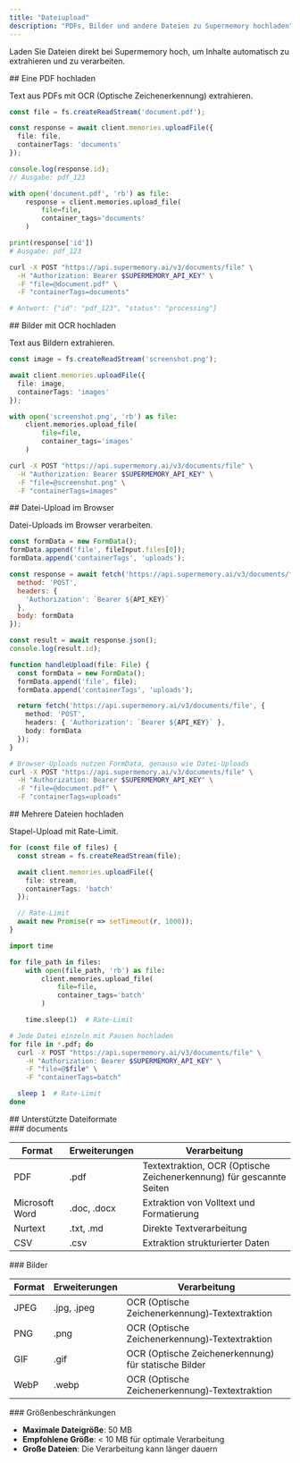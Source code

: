 ```yaml
---
title: "Dateiupload"
description: "PDFs, Bilder und andere Dateien zu Supermemory hochladen"
---
```


Laden Sie Dateien direkt bei Supermemory hoch, um Inhalte automatisch zu extrahieren und zu verarbeiten.

<div id="upload-a-pdf">
  ## Eine PDF hochladen
</div>

Text aus PDFs mit OCR (Optische Zeichenerkennung) extrahieren.

<CodeGroup>

```typescript TypeScript
const file = fs.createReadStream('document.pdf');

const response = await client.memories.uploadFile({
  file: file,
  containerTags: 'documents'
});

console.log(response.id);
// Ausgabe: pdf_123
```

```python Python
with open('document.pdf', 'rb') as file:
    response = client.memories.upload_file(
        file=file,
        container_tags='documents'
    )

print(response['id'])
# Ausgabe: pdf_123
```

```bash cURL
curl -X POST "https://api.supermemory.ai/v3/documents/file" \
  -H "Authorization: Bearer $SUPERMEMORY_API_KEY" \
  -F "file=@document.pdf" \
  -F "containerTags=documents"

# Antwort: {"id": "pdf_123", "status": "processing"}
```

</CodeGroup>

<div id="upload-images-with-ocr">
  ## Bilder mit OCR hochladen
</div>

Text aus Bildern extrahieren.

<CodeGroup>

```typescript TypeScript
const image = fs.createReadStream('screenshot.png');

await client.memories.uploadFile({
  file: image,
  containerTags: 'images'
});
```

```python Python
with open('screenshot.png', 'rb') as file:
    client.memories.upload_file(
        file=file,
        container_tags='images'
    )
```

```bash cURL
curl -X POST "https://api.supermemory.ai/v3/documents/file" \
  -H "Authorization: Bearer $SUPERMEMORY_API_KEY" \
  -F "file=@screenshot.png" \
  -F "containerTags=images"
```

</CodeGroup>

<div id="browser-file-upload">
  ## Datei-Upload im Browser
</div>

Datei-Uploads im Browser verarbeiten.

<CodeGroup>

```javascript JavaScript
const formData = new FormData();
formData.append('file', fileInput.files[0]);
formData.append('containerTags', 'uploads');

const response = await fetch('https://api.supermemory.ai/v3/documents/file', {
  method: 'POST',
  headers: {
    'Authorization': `Bearer ${API_KEY}`
  },
  body: formData
});

const result = await response.json();
console.log(result.id);
```

```typescript React
function handleUpload(file: File) {
  const formData = new FormData();
  formData.append('file', file);
  formData.append('containerTags', 'uploads');

  return fetch('https://api.supermemory.ai/v3/documents/file', {
    method: 'POST',
    headers: { 'Authorization': `Bearer ${API_KEY}` },
    body: formData
  });
}
```

```bash cURL
# Browser-Uploads nutzen FormData, genauso wie Datei-Uploads
curl -X POST "https://api.supermemory.ai/v3/documents/file" \
  -H "Authorization: Bearer $SUPERMEMORY_API_KEY" \
  -F "file=@document.pdf" \
  -F "containerTags=uploads"
```

</CodeGroup>

<div id="upload-multiple-files">
  ## Mehrere Dateien hochladen
</div>

Stapel-Upload mit Rate-Limit.

<CodeGroup>

```typescript TypeScript
for (const file of files) {
  const stream = fs.createReadStream(file);

  await client.memories.uploadFile({
    file: stream,
    containerTags: 'batch'
  });

  // Rate-Limit
  await new Promise(r => setTimeout(r, 1000));
}
```

```python Python
import time

for file_path in files:
    with open(file_path, 'rb') as file:
        client.memories.upload_file(
            file=file,
            container_tags='batch'
        )

    time.sleep(1)  # Rate-Limit
```

```bash cURL
# Jede Datei einzeln mit Pausen hochladen
for file in *.pdf; do
  curl -X POST "https://api.supermemory.ai/v3/documents/file" \
    -H "Authorization: Bearer $SUPERMEMORY_API_KEY" \
    -F "file=@$file" \
    -F "containerTags=batch"

  sleep 1  # Rate-Limit
done
```

</CodeGroup>

<div id="supported-file-types">
  ## Unterstützte Dateiformate
</div>

<div id="documents">
  ### documents
</div>

| Format | Erweiterungen | Verarbeitung |
|--------|----------------|--------------|
| PDF | .pdf | Textextraktion, OCR (Optische Zeichenerkennung) für gescannte Seiten |
| Microsoft Word | .doc, .docx | Extraktion von Volltext und Formatierung |
| Nurtext | .txt, .md | Direkte Textverarbeitung |
| CSV | .csv | Extraktion strukturierter Daten |

<div id="images">
  ### Bilder
</div>

| Format | Erweiterungen | Verarbeitung |
|--------|----------------|--------------|
| JPEG | .jpg, .jpeg | OCR (Optische Zeichenerkennung)‑Textextraktion |
| PNG | .png | OCR (Optische Zeichenerkennung)‑Textextraktion |
| GIF | .gif | OCR (Optische Zeichenerkennung) für statische Bilder |
| WebP | .webp | OCR (Optische Zeichenerkennung)‑Textextraktion |

<div id="size-limits">
  ### Größenbeschränkungen
</div>

- **Maximale Dateigröße**: 50 MB
- **Empfohlene Größe**: < 10 MB für optimale Verarbeitung
- **Große Dateien**: Die Verarbeitung kann länger dauern